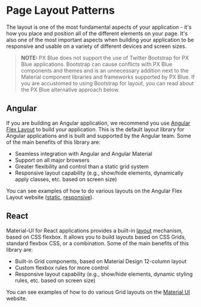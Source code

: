 
# Page Layout Patterns

<ImageGrid images={[PageLayoutImage]} />

The layout is one of the most fundamental aspects of your application - it's how you place and position all of the different elements on your page. It's also one of the most important aspects when building your application to be responsive and usable on a variety of different devices and screen sizes.

> **NOTE:** PX Blue does not support the use of Twitter Bootstrap for PX Blue applications. Bootstrap can cause conflicts with PX Blue components and themes and is an unnecessary addition next to the Material component libraries and frameworks supported by PX Blue. If you are accustomed to using Bootstrap for layout, you can read about the PX Blue alternative approach below.

## Angular
If you are building an Angular application, we recommend you use [Angular Flex Layout](https://github.com/angular/flex-layout) to build your application. This is the default layout library for Angular applications and is built and supported by the Angular team. Some of the main benefits of this library are:
* Seamless integration with Angular and Angular Material
* Support on all major browsers
* Greater flexibility and control than a static grid system
* Responsive layout capability (e.g., show/hide elements, dynamically apply classes, etc. based on screen size)

You can see examples of how to do various layouts on the Angular Flex Layout website ([static](https://tburleson-layouts-demos.firebaseapp.com/#/docs), [responsive](https://tburleson-layouts-demos.firebaseapp.com/#/responsive)).

## React
Material-UI for React applications provides a built-in [layout](https://material-ui.com/layout/basics/) mechanism, based on CSS flexbox. It allows you to build layouts based on CSS Grids, standard flexbox CSS, or a combination. Some of the main benefits of this library are:
* Built-in Grid components, based on Material Design 12-column layout
* Custom flexbox rules for more control
* Responsive layout capability (e.g., show/hide elements, dynamic styling rules, etc. based on screen size)

You can see examples of how to do various Grid layouts on the [Material UI](https://material-ui.com/layout/grid/) website.
